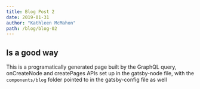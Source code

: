 ```yaml
---
title: Blog Post 2
date: 2019-01-31
author: "Kathleen McMahon"
path: /blog/blog-02
---
```


## Is a good way

This is a programatically generated page built by the GraphQL query, onCreateNode and createPages APIs set up in the gatsby-node file, with the `components/blog` folder pointed to in the gatsby-config file as well
